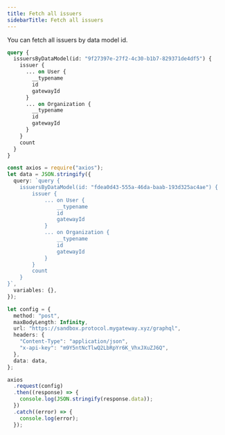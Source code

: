```yaml
---
title: Fetch all issuers
sidebarTitle: Fetch all issuers
---
```


You can fetch all issuers by data model id.

```graphql
query {
  issuersByDataModel(id: "9f27397e-27f2-4c30-b1b7-829371de4df5") {
    issuer {
      ... on User {
        __typename
        id
        gatewayId
      }
      ... on Organization {
        __typename
        id
        gatewayId
      }
    }
    count
  }
}
```

<RequestExample>

```ts Node.js
const axios = require("axios");
let data = JSON.stringify({
  query: `query {
    issuersByDataModel(id: "fdea0d43-555a-46da-baab-193d325ac4ae") {
        issuer {
            ... on User {
                __typename
                id
                gatewayId
            }
            ... on Organization {
                __typename
                id
                gatewayId
            }
        }
        count
    }
}`,
  variables: {},
});

let config = {
  method: "post",
  maxBodyLength: Infinity,
  url: "https://sandbox.protocol.mygateway.xyz/graphql",
  headers: {
    "Content-Type": "application/json",
    "x-api-key": "m9Y5ntNcTlwQ2LbRpYr6K_VhxJXuZJ6Q",
  },
  data: data,
};

axios
  .request(config)
  .then((response) => {
    console.log(JSON.stringify(response.data));
  })
  .catch((error) => {
    console.log(error);
  });
```

</RequestExample>
